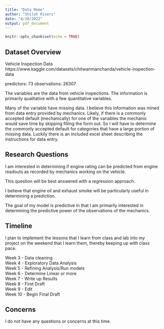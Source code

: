 ```yaml
---
title: "Data Memo"
author: "Shiloh Rivers"
date: "4/10/2022"
output: pdf_document
---
```


```r
knitr::opts_chunk$set(echo = TRUE)
```

## Dataset Overview

Vehicle Inspection Data
https://www.kaggle.com/datasets/chitwanmanchanda/vehicle-inspection-data

predictors: 73
observations: 26307

The variables are the data from vehicle inspections. The information is primarily qualitative with a few quantitative variables.

Many of the variable have missing data. I believe this information was mined from data entry provided by mechanics. Likely, if there is a commonly accepted default (mechanically) for one of the variables the mechanic would save time by skipping filling the form out. So I will have to determine the commonly accepted default for categories that have a large portion of missing data. Luckily there is an included excel sheet describing the instructions for data entry.

## Research Questions

I am interested in determining if engine rating can be predicted from engine readouts as recorded by mechanics working on the vehicle. 

This question will be best answered with a regression approach.

I believe that engine oil and exhaust smoke will be particularly useful in determining a prediction.

The goal of my model is predictive in that I am primarily interested in determining the predictive power of the observations of the mechanics.

## Timeline

I plan to implement the lessons that I learn from class and lab into my project on the weekend that I learn them, thereby keeping up with class pace.

Week 3 - Data cleaning\
Week 4 - Exploratory Data Analysis\
Week 5 - Refining Analysis/Run models\
Week 6 - Determine Linear or more\
Week 7 - Write up Results\
Week 8 - First Draft\
Week 9 - Edit\
Week 10 - Begin Final Draft\

## Concerns

I do not have any questions or concerns at this time.



